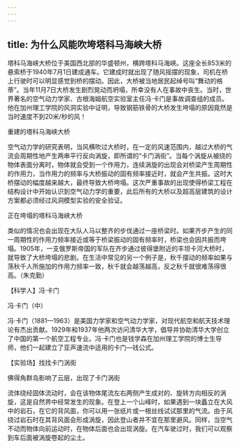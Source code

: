 ```yaml
---
---
---
```

title: 为什么风能吹垮塔科马海峡大桥
---




塔科马海峡大桥位于美国西北部的华盛顿州，横跨塔科马海峡。这座全长853米的悬索桥于1940年7月1日建成通车。它建成时就出现了随风摇摆的现象，司机在桥上行驶时可以明显感觉到桥的摆动。因此，大桥被当地居民起绰号叫“舞动的格蒂”。当年11月7日大桥发生剧烈晃动而坍塌，所幸没有人在事故中丧生。当时，世界著名的空气动力学家、古根海姆航空实验室主任冯·卡门是事故调查组的成员。他在加州理工学院的风洞实验中证明，导致钢筋铁骨的大桥发生垮塌的原因竟然是当时速度不到20米/秒的风！

重建的塔科马海峡大桥



空气动力学的研究表明，当风横吹过大桥时，在一定的风速范围内，越过大桥的气流会周期性地产生两串平行反向涡旋，即所谓的“卡门涡街”。当每个涡旋从被绕的物体表面分离时，物体就会受到一个作用力，连续涡旋的出现会对桥梁产生周期性的作用力，当作用力的频率与大桥振动的固有频率接近时，就会产生共振。这时大桥摆动的幅度越来越大，最终导致大桥垮塌。这次严重事故的出现使得桥梁工程在结构设计中开始认识到空气动力学的重要，此后所有的大桥以及超高层建筑的设计方案都必须经过风洞模型实验的安全验证。

正在垮塌的塔科马海峡大桥



类似的情况也会出现在大队人马以整齐的步伐通过一座桥梁时。如果齐步产生的同一周期性的作用力频率接近或等于桥梁振动的固有频率时，桥梁也会因共振而垮塌。1905年，一支俄罗斯帝国的军队在齐步通过彼得堡附近的丰坦卡河大桥时，就导致了大桥垮塌的悲剧。在生活中常见的另一个例子是，秋千摆动的频率如果与荡秋千人所施加的作用力频率一致，秋千就会越荡越高，反之秋千就很难荡得很高。（朱克勤）





【科学人】冯·卡门

冯·卡门（中）



冯·卡门（1881—1963）是美国力学家和空气动力学家，对现代航空和航天技术理论有杰出贡献。1929年和1937年他两次访问清华大学，倡导并协助清华大学创立了中国的第一个航空工程专业。冯·卡门也是钱学森在加州理工学院的博士生导师，他们一起建立了亚声速流中适用的卡门—钱公式。

【实验场】找找卡门涡街

佛得角群岛影响了云层，出现了卡门涡街



流体绕经固体流动时，会在该物体尾流左右两侧产生成对的、旋转方向相反的涡旋，这是自然界中经常发生的现象。在登上一个山峰时，如果遇到一块矗立在大风中的岩石，在它的背风面，你可以用一张纸片或一根丝线试试那里的气流。由于风绕过岩石时在其背风面会形成涡旋，因此登山者并不宜在那里避风。同样，当空气不动而物体向前运动时，在物体后面也会出现涡旋。在汽车驶过时，我们可以观察到车后面被涡旋卷起的尘土。